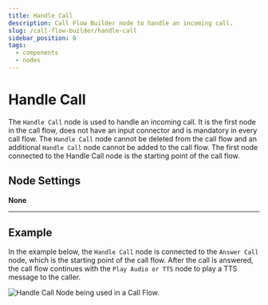 ```yaml
---
title: Handle Call
description: Call Flow Builder node to handle an incoming call.
slug: /call-flow-builder/handle-call
sidebar_position: 0
tags:
  - components
  - nodes
---
```


# Handle Call

The `Handle Call` node is used to handle an incoming call.
It is the first node in the call flow, does not have an input connector and is mandatory in every call flow.
The `Handle Call` node cannot be deleted from the call flow and an additional `Handle Call` node cannot be added to the call flow.
The first node connected to the Handle Call node is the starting point of the call flow.

## **Node Settings**

**None**

---

## **Example**

In the example below, the `Handle Call` node is connected to the `Answer Call` node, which is the starting point of the call flow.
After the call is answered, the call flow continues with the `Play Audio or TTS` node to play a TTS message to the caller.

<Frame caption="Handle Call Node being used in a Call Flow" ogImage>

![Handle Call Node being used in a Call Flow.](@image/call-flow/nodes/handle_call.webp)

</Frame>
